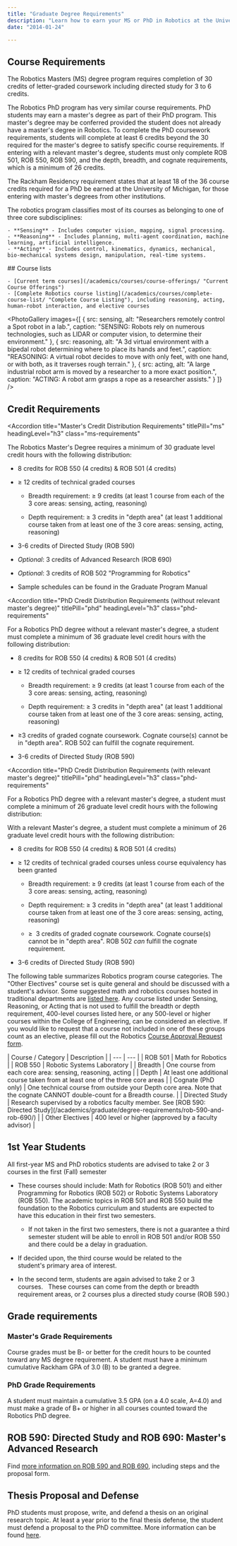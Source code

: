 ```yaml
---
title: "Graduate Degree Requirements"
description: "Learn how to earn your MS or PhD in Robotics at the University of Michigan."
date: "2014-01-24"

---
```



## Course Requirements <Pill type="ms" /> <Pill type="phd" />

The Robotics Masters (MS) degree program requires completion of 30 credits of letter-graded coursework including directed study for 3 to 6 credits.

The Robotics PhD program has very similar course requirements. PhD students may earn a master's degree as part of their PhD program. This master's degree may be conferred provided the student does not already have a master's degree in Robotics. To complete the PhD coursework requirements, students will complete at least 6 credits beyond the 30 required for the master's degree to satisfy specific course requirements. If entering with a relevant master's degree, students must only complete ROB 501, ROB 550, ROB 590, and the depth, breadth, and cognate requirements, which is a minimum of 26 credits.

The Rackham Residency requirement states that at least 18 of the 36 course credits required for a PhD be earned at the University of Michigan, for those entering with master's degrees from other institutions.


<TwoColumn>
  <div slot="left">
    The robotics program classifies most of its courses as belonging to one of three core subdisciplines:

    - **Sensing** - Includes computer vision, mapping, signal processing.
    - **Reasoning** - Includes planning, multi-agent coordination, machine learning, artificial intelligence.
    - **Acting** - Includes control, kinematics, dynamics, mechanical, bio-mechanical systems design, manipulation, real-time systems.
  </div>

  <div slot="right">
    ## Course lists

    - [Current term courses](/academics/courses/course-offerings/ "Current Course Offerings")
    - [Complete Robotics course listing](/academics/courses/complete-course-list/ "Complete Course Listing"), including reasoning, acting, human-robot interaction, and elective courses
  </div>
</TwoColumn>

<PhotoGallery 
  images={[
    {
      src: sensing,
      alt: "Researchers remotely control a Spot robot in a lab.",
      caption: "SENSING: Robots rely on numerous technologies, such as LIDAR or computer vision, to determine their environment."
    },
    {
      src: reasoning, 
      alt: "A 3d virtual environment with a bipedal robot determining where to place its hands and feet.",
      caption: "REASONING: A virtual robot decides to move with only feet, with one hand, or with both, as it traverses rough terrain."
    },
    {
      src: acting,
      alt: "A large industrial robot arm is moved by a researcher to a more exact position.",
      caption: "ACTING: A robot arm grasps a rope as a researcher assists."
    }
  ]}
/>

## Credit Requirements
<Accordion 
  title="Master's Credit Distribution Requirements"
  titlePill="ms"
  headingLevel="h3"
  class="ms-requirements"
>

  The Robotics Master's Degree requires a minimum of 30 graduate level credit hours with the following distribution:

  - 8 credits for ROB 550 (4 credits) & ROB 501 (4 credits) 

  - ≥ 12 credits of technical graded courses
      - Breadth requirement: ≥ 9 credits (at least 1 course from each of the 3 core areas: sensing, acting, reasoning) 
      
      - Depth requirement: ≥ 3 credits in "depth area" (at least 1 additional course taken from at least one of the 3 core areas: sensing, acting, reasoning) 

  - 3-6 credits of Directed Study (ROB 590)

  - _Optional_: 3 credits of Advanced Research (ROB 690)

  - _Optional_: 3 credits of ROB 502 "Programming for Robotics"

  - Sample schedules can be found in the Graduate Program Manual
</Accordion>

<Accordion 
  title="PhD Credit Distribution Requirements (without relevant master's degree)"
  titlePill="phd"
  headingLevel="h3"
  class="phd-requirements"
>

  For a Robotics PhD degree without a relevant master's degree, a student must complete a minimum of 36 graduate level credit hours with the following distribution:

  - 8 credits for ROB 550 (4 credits) & ROB 501 (4 credits) 

  - ≥ 12 credits of technical graded courses
      - Breadth requirement: ≥ 9 credits (at least 1 course from each of the 3 core areas: sensing, acting, reasoning)
      
      - Depth requirement: ≥ 3 credits in "depth area" (at least 1 additional course taken from at least one of the 3 core areas: sensing, acting, reasoning) 

  - ≥3 credits of graded cognate coursework. Cognate course(s) cannot be in "depth area". ROB 502 can fulfill the cognate requirement. 

  - 3-6 credits of Directed Study (ROB 590)
</Accordion>

<Accordion 
  title="PhD Credit Distribution Requirements (with relevant master's degree)"
  titlePill="phd"
  headingLevel="h3"
  class="phd-requirements"
>

  For a Robotics PhD degree with a relevant master's degree, a student must complete a minimum of 26 graduate level credit hours with the following distribution:

  With a relevant Master's degree, a student must complete a minimum of 26 graduate level credit hours with the following distribution: 

  - 8 credits for ROB 550 (4 credits) & ROB 501 (4 credits) 

  - ≥ 12 credits of technical graded courses unless course equivalency has been granted
      - Breadth requirement: ≥ 9 credits (at least 1 course from each of the 3 core areas: sensing, acting, reasoning) 
      
      - Depth requirement: ≥ 3 credits in "depth area" (at least 1 additional course taken from at least one of the 3 core areas: sensing, acting, reasoning)
      
      - ≥  3 credits of graded cognate coursework. Cognate course(s) cannot be in "depth area". ROB 502 _can_ fulfill the cognate requirement.

  - 3-6 credits of Directed Study (ROB 590)
</Accordion>

The following table summarizes Robotics program course categories. The "Other Electives" course set is quite general and should be discussed with a student's advisor. Some suggested math and robotics courses hosted in traditional departments are [listed here](/academics/courses/complete-course-list/ "Complete Course List"). Any course listed under Sensing, Reasoning, or Acting that is not used to fulfill the breadth or depth requirement, 400-level courses listed here, or any 500-level or higher courses within the College of Engineering, can be considered an elective. If you would like to request that a course not included in one of these groups count as an elective, please fill out the Robotics [Course Approval Request form](https://docs.google.com/forms/d/e/1FAIpQLSc5cGWCja2Y4OMsPL_SVYXeh1EJKfAGS422duZ5S4cN_xT-Pg/viewform).

<div class="requirements-table-wrapper">
| Course / Category | Description |
| --- | --- |
| ROB 501 | Math for Robotics |
| ROB 550 | Robotic Systems Laboratory |
| Breadth | One course from each core area: sensing, reasoning, acting |
| Depth | At least one additional course taken from at least one of the three core areas |
| Cognate (PhD only) | One technical course from outside your Depth core area. Note that the cognate CANNOT double-count for a Breadth course. |
| Directed Study | Research supervised by a robotics faculty member. See [ROB 590: Directed Study](/academics/graduate/degree-requirements/rob-590-and-rob-690/) |
| Other Electives | 400 level or higher (approved by a faculty advisor) |
</div>

## 1st Year Students <Pill type="ms" /> <Pill type="phd" />

All first-year MS and PhD robotics students are advised to take 2 or 3 courses in the first (Fall) semester

- These courses should include: Math for Robotics (ROB 501) and either Programming for Robotics (ROB 502) or Robotic Systems Laboratory (ROB 550). The academic topics in ROB 501 and ROB 550 build the foundation to the Robotics curriculum and students are expected to have this education in their first two semesters.
    - If not taken in the first two semesters, there is not a guarantee a third semester student will be able to enroll in ROB 501 and/or ROB 550 and there could be a delay in graduation.

- If decided upon, the third course would be related to the student's primary area of interest.  

- In the second term, students are again advised to take 2 or 3 courses.   These courses can come from the depth or breadth requirement areas, or 2 courses plus a directed study course (ROB 590.)

## Grade requirements

### Master's Grade Requirements <Pill type="ms" />
Course grades must be B- or better for the credit hours to be counted toward any MS degree requirement. A student must have a minimum cumulative Rackham GPA of 3.0 (B) to be granted a degree.

### PhD Grade Requirements <Pill type="phd" />
A student must maintain a cumulative 3.5 GPA (on a 4.0 scale, A=4.0) and must make a grade of B+ or higher in all courses counted toward the Robotics PhD degree.

## ROB 590: Directed Study and ROB 690: Master's Advanced Research

Find [more information on ROB 590 and ROB 690](/academics/graduate/degree-requirements/rob-590-and-rob-690/ "more information on ROB 590 and ROB 690"), including steps and the proposal form.

## Thesis Proposal and Defense <Pill type="phd" />

PhD students must propose, write, and defend a thesis on an original research topic. At least a year prior to the final thesis defense, the student must defend a proposal to the PhD committee. More information can be found [here](/academics/student-services/dissertation-committee-formation-and-proposal/ "Dissertation Committee Formation and Proposal").

<YouTubeGallery 
  playlistId="PLdPQZLMHRjDKV0p3NdUp23UIY2lOLsafw"
/>